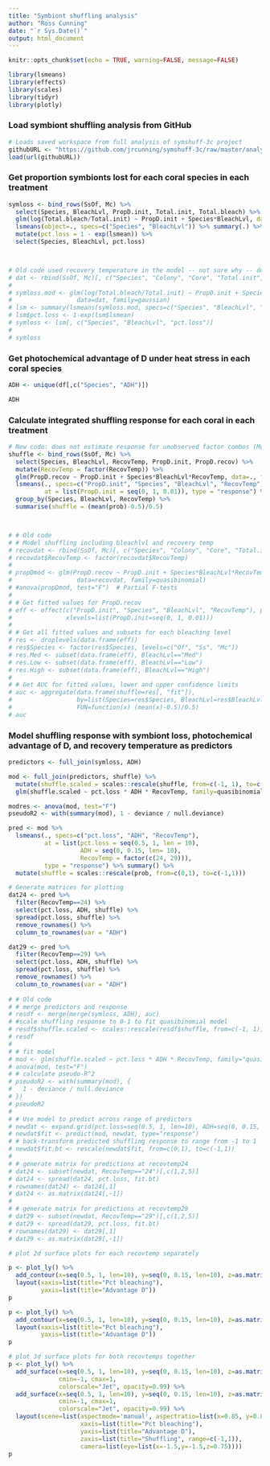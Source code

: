 ```yaml
---
title: "Symbiont shuffling analysis"
author: "Ross Cunning"
date: "`r Sys.Date()`"
output: html_document
---
```


```r
knitr::opts_chunk$set(echo = TRUE, warning=FALSE, message=FALSE)

library(lsmeans)
library(effects)
library(scales)
library(tidyr)
library(plotly)
```

### Load symbiont shuffling analysis from GitHub
```r
# Loads saved workspace from full analysis of symshuff-3c project
githubURL <- "https://github.com/jrcunning/symshuff-3c/raw/master/analysis/analysis.RData"
load(url(githubURL))
```

### Get proportion symbionts lost for each coral species in each treatment
```r
symloss <- bind_rows(SsOf, Mc) %>%
  select(Species, BleachLvl, PropD.init, Total.init, Total.bleach) %>%
  glm(log(Total.bleach/Total.init) ~ PropD.init + Species*BleachLvl, data=., family=gaussian) %>%
  lsmeans(object=., specs=c("Species", "BleachLvl")) %>% summary(.) %>%
  mutate(pct.loss = 1 - exp(lsmean)) %>%
  select(Species, BleachLvl, pct.loss)



# Old code used recovery temperature in the model -- not sure why -- don't think needed? it was averaged across recovery temps but maybe was weighted slightly to whichever RecovTemp had slightly more reps?
# dat <- rbind(SsOf, Mc)[, c("Species", "Colony", "Core", "Total.init", "PropD.init", "MaxY.init", "BleachLvl", "RecovTemp", "Total.bleach", "PropD.bleach", "MaxY.bleach", "Total.recov", "PropD.recov", "MaxY.recov")]
# 
# symloss.mod <- glm(log(Total.bleach/Total.init) ~ PropD.init + Species*BleachLvl*RecovTemp,
#                  data=dat, family=gaussian)
# lsm <- summary(lsmeans(symloss.mod, specs=c("Species", "BleachLvl", "RecovTemp")))
# lsm$pct.loss <- 1-exp(lsm$lsmean)
# symloss <- lsm[, c("Species", "BleachLvl", "pct.loss")]
# 
# symloss
```

### Get photochemical advantage of D under heat stress in each coral species 
```r
ADH <- unique(df[,c("Species", "ADH")])

ADH
```

### Calculate integrated shuffling response for each coral in each treatment
```r
# New code: does not estimate response for unobserved factor combos (Mc/Low, Mc/High), like previous code using effects package did....
shuffle <- bind_rows(SsOf, Mc) %>%
  select(Species, BleachLvl, RecovTemp, PropD.init, PropD.recov) %>%
  mutate(RecovTemp = factor(RecovTemp)) %>%
  glm(PropD.recov ~ PropD.init + Species*BleachLvl*RecovTemp, data=., family=quasibinomial) %>%
  lsmeans(., specs=c("PropD.init", "Species", "BleachLvl", "RecovTemp"), 
          at = list(PropD.init = seq(0, 1, 0.01)), type = "response") %>% summary() %>% 
  group_by(Species, BleachLvl, RecovTemp) %>%
  summarise(shuffle = (mean(prob)-0.5)/0.5)



# # Old code
# # Model shuffling including bleachlvl and recovery temp
# recovdat <- rbind(SsOf, Mc)[, c("Species", "Colony", "Core", "Total.init", "PropD.init", "MaxY.init", "BleachLvl", "RecovTemp", "Total.recov", "PropD.recov", "MaxY.recov")]
# recovdat$RecovTemp <- factor(recovdat$RecovTemp)
# 
# propDmod <- glm(PropD.recov ~ PropD.init + Species*BleachLvl*RecovTemp,
#                  data=recovdat, family=quasibinomial)
# #anova(propDmod, test="F")  # Partial F-tests
# 
# # Get fitted values for PropD.recov
# eff <- effect(c("PropD.init", "Species", "BleachLvl", "RecovTemp"), propDmod, 
#               xlevels=list(PropD.init=seq(0, 1, 0.01)))
# 
# # Get all fitted values and subsets for each bleaching level
# res <- droplevels(data.frame(eff))
# res$Species <- factor(res$Species, levels=c("Of", "Ss", "Mc"))
# res.Med <- subset(data.frame(eff), BleachLvl=="Med")
# res.Low <- subset(data.frame(eff), BleachLvl=="Low")
# res.High <- subset(data.frame(eff), BleachLvl=="High")
# 
# # Get AUC for fitted values, lower and upper confidence limits
# auc <- aggregate(data.frame(shuffle=res[, "fit"]), 
#                  by=list(Species=res$Species, BleachLvl=res$BleachLvl, RecovTemp=res$RecovTemp),
#                  FUN=function(x) (mean(x)-0.5)/0.5)
# auc
```

### Model shuffling response with symbiont loss, photochemical advantage of D, and recovery temperature as predictors
```r
predictors <- full_join(symloss, ADH)

mod <- full_join(predictors, shuffle) %>%
  mutate(shuffle.scaled = scales::rescale(shuffle, from=c(-1, 1), to=c(0, 1))) %>%
  glm(shuffle.scaled ~ pct.loss * ADH * RecovTemp, family=quasibinomial, data=.)

modres <- anova(mod, test="F")
pseudoR2 <- with(summary(mod), 1 - deviance / null.deviance)

pred <- mod %>%
  lsmeans(., specs=c("pct.loss", "ADH", "RecovTemp"),
          at = list(pct.loss = seq(0.5, 1, len = 10), 
                    ADH = seq(0, 0.15, len= 10),
                    RecovTemp = factor(c(24, 29))),
          type = "response") %>% summary() %>%
  mutate(shuffle = scales::rescale(prob, from=c(0,1), to=c(-1,1)))

# Generate matrices for plotting
dat24 <- pred %>%
  filter(RecovTemp==24) %>%
  select(pct.loss, ADH, shuffle) %>%
  spread(pct.loss, shuffle) %>%
  remove_rownames() %>% 
  column_to_rownames(var = "ADH")

dat29 <- pred %>%
  filter(RecovTemp==29) %>%
  select(pct.loss, ADH, shuffle) %>%
  spread(pct.loss, shuffle) %>%
  remove_rownames() %>% 
  column_to_rownames(var = "ADH")
         
# # Old code
# # merge predictors and response
# resdf <- merge(merge(symloss, ADH), auc)
# #scale shuffling response to 0-1 to fit quasibinomial model
# resdf$shuffle.scaled <- scales::rescale(resdf$shuffle, from=c(-1, 1), to=c(0, 1))
# resdf
# 
# # fit model
# mod <- glm(shuffle.scaled ~ pct.loss * ADH * RecovTemp, family="quasibinomial", data=resdf)
# anova(mod, test="F")
# # calculate pseudo-R^2
# pseudoR2 <- with(summary(mod), {
#   1 - deviance / null.deviance
# })
# pseudoR2
# 
# # Use model to predict across range of predictors
# newdat <- expand.grid(pct.loss=seq(0.5, 1, len=10), ADH=seq(0, 0.15, len=10), RecovTemp=factor(c(24,29)))
# newdat$fit <- predict(mod, newdat, type="response")
# # back-transform predicted shuffling response to range from -1 to 1
# newdat$fit.bt <- rescale(newdat$fit, from=c(0,1), to=c(-1,1))
# 
# # generate matrix for predictions at recovtemp24
# dat24 <- subset(newdat, RecovTemp=="24")[,c(1,2,5)]
# dat24 <- spread(dat24, pct.loss, fit.bt)
# rownames(dat24) <- dat24[,1]
# dat24 <- as.matrix(dat24[,-1])
# 
# # generate matrix for predictions at recovtemp29
# dat29 <- subset(newdat, RecovTemp=="29")[,c(1,2,5)]
# dat29 <- spread(dat29, pct.loss, fit.bt)
# rownames(dat29) <- dat29[,1]
# dat29 <- as.matrix(dat29[,-1])

# plot 2d surface plots for each recovtemp separately

p <- plot_ly() %>%
  add_contour(x=seq(0.5, 1, len=10), y=seq(0, 0.15, len=10), z=as.matrix(dat24), colorscale="Jet") %>%
  layout(xaxis=list(title="Pct bleaching"),
         yaxis=list(title="Advantage D"))
p

p <- plot_ly() %>%
  add_contour(x=seq(0.5, 1, len=10), y=seq(0, 0.15, len=10), z=as.matrix(dat29), colorscale="Jet") %>%
  layout(xaxis=list(title="Pct bleaching"),
         yaxis=list(title="Advantage D"))
p

# plot 3d surface plots for both recovtemps together
p <- plot_ly() %>% 
  add_surface(x=seq(0.5, 1, len=10), y=seq(0, 0.15, len=10), z=as.matrix(dat24), 
              cmin=-1, cmax=1,
              colorscale="Jet", opacity=0.99) %>%
  add_surface(x=seq(0.5, 1, len=10), y=seq(0, 0.15, len=10), z=as.matrix(dat29), 
              cmin=-1, cmax=1,
              colorscale="Jet", opacity=0.99) %>%
  layout(scene=list(aspectmode='manual', aspectratio=list(x=0.85, y=0.85, z=0.85),
                    xaxis=list(title="Pct bleaching"),
                    yaxis=list(title="Advantage D"),
                    zaxis=list(title="Shuffling", range=c(-1,1)),
                    camera=list(eye=list(x=-1.5,y=-1.5,z=0.75))))
p

```


